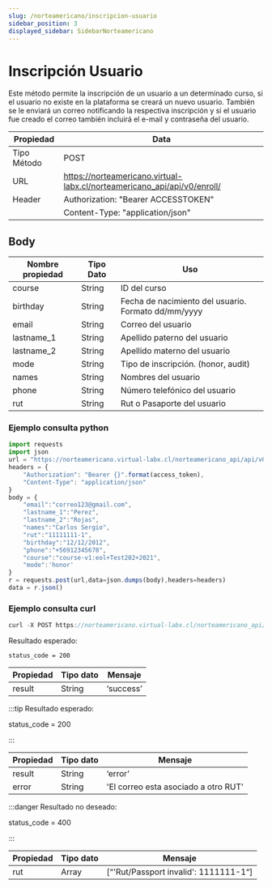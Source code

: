 ```yaml
---
slug: /norteamericano/inscripcion-usuario
sidebar_position: 3
displayed_sidebar: SidebarNorteamericano
---
```


# Inscripción Usuario

Este método permite la inscripción de un usuario a un determinado curso, si el usuario no existe en la plataforma se creará un nuevo usuario. También se le enviará un correo notificando la respectiva inscripción y si el usuario fue creado el correo también incluirá el e-mail y contraseña del usuario.

|    Propiedad    |    Data |
|-------------------|-------------|
| Tipo Método       | POST    |
| URL               | https://norteamericano.virtual-labx.cl/norteamericano_api/api/v0/enroll/|
| Header            | Authorization: "Bearer ACCESSTOKEN"    |
|      |  Content-Type: "application/json"    |

## Body

| Nombre propiedad | Tipo Dato | Uso |
| ------------- | --------- | --------------------------------------------- |
| course       | String    | ID del curso |
| birthday       | String    | Fecha de nacimiento del usuario. Formato dd/mm/yyyy |
| email       | String    | Correo del usuario |
| lastname_1       | String    | Apellido paterno del usuario |
| lastname_2       | String    | Apellido materno del usuario |
| mode       | String    | Tipo de inscripción. (honor, audit) |
| names       | String    | Nombres del usuario  |
| phone       | String    | Número telefónico del usuario |
| rut       | String    | Rut o Pasaporte del usuario  |

### Ejemplo consulta python
```jsx title=
import requests
import json
url = "https://norteamericano.virtual-labx.cl/norteamericano_api/api/v0/enroll/"
headers = {
    "Authorization": "Bearer {}".format(access_token),
    "Content-Type": "application/json"
}
body = {
    "email":"correo123@gmail.com",
    "lastname_1":"Perez",
    "lastname_2":"Rojas",
    "names":"Carlos Sergio",
    "rut":"11111111-1",
    "birthday":"12/12/2012",
    "phone":"+56912345678",
    "course":"course-v1:eol+Test202+2021",
    "mode":'honor'
}
r = requests.post(url,data=json.dumps(body),headers=headers)
data = r.json()

```

### Ejemplo consulta curl
```jsx title=
curl -X POST https://norteamericano.virtual-labx.cl/norteamericano_api/api/v0/enroll/ -H 'Content-Type: application/json' -H 'Authorization: Bearer ACCESSTOKEN' -d '{"email":"correo123@gmail.com","lastname_1":"Perez","lastname_2":"Rojas","names":"Carlos","rut":"11111111-1","birthday":"12/12/2012","phone":"+56912345678","course":"course-v1:eol+Test202+2021","mode":"honor"}'
```

Resultado esperado:

    status_code = 200

| Propiedad |Tipo dato  | Mensaje |
| --------------- | --------- | --------- |
| result       | String   | ‘success’ |

:::tip Resultado esperado:

status_code = 200

:::

| Propiedad |Tipo dato  | Mensaje |
| --------------- | --------- | --------- |
| result       | String   | ‘error’ |
| error       | String   | 'El correo esta asociado a otro RUT' |

:::danger Resultado no deseado:

status_code = 400

:::

| Propiedad |Tipo dato  | Mensaje |
| --------------- | --------- | --------- |
| rut       | Array   | [“'Rut/Passport invalid': 1111111-1“] |